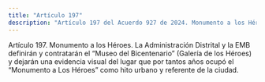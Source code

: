 ```yaml
---
title: "Artículo 197"
description: "Artículo 197 del Acuerdo 927 de 2024. Monumento a los Héroes."
---
```


Artículo 197. Monumento a los Héroes. La Administración Distrital y la EMB definirán y contratarán el “Museo del Bicentenario” (Galería de los Héroes) y dejarán una evidencia visual del lugar que por tantos años ocupó el “Monumento a Los Héroes” como hito urbano y referente de la ciudad.